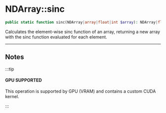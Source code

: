 
# NDArray::sinc

```php
public static function sinc(NDArray|array|float|int $array): NDArray|float|int;
```
Calculates the element-wise sinc function of an array,
returning a new array with the sinc function evaluated for each element.

---

## Notes

:::tip

#### GPU SUPPORTED
This operation is supported by GPU (VRAM) and contains a custom CUDA kernel.

:::
